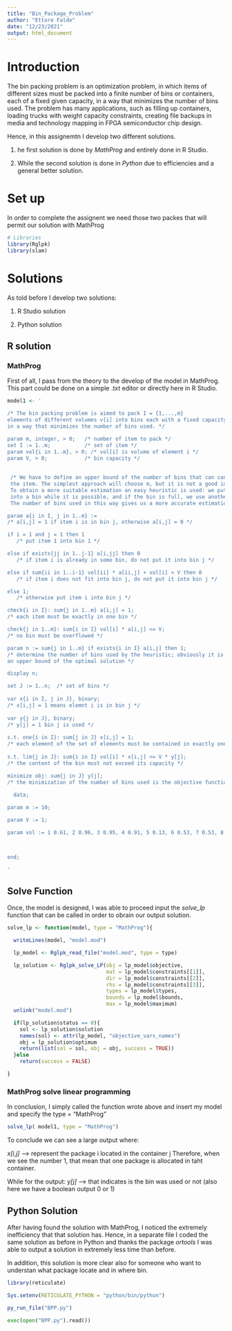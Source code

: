 ```yaml
---
title: "Bin_Package_Problem"
author: "Ettore Falde"
date: "12/23/2021"
output: html_document
---
```


# Introduction 
The bin packing problem is an optimization problem, in which items of different sizes must be packed into a finite number of bins or containers, each of a fixed given capacity, in a way that minimizes the number of bins used. The problem has many applications, such as filling up containers, loading trucks with weight capacity constraints, creating file backups in media and technology mapping in FPGA semiconductor chip design.

Hence, in this assignemtn I develop two different solutions. 

1. he first solution is done by _MathProg_ and entirely done in R Studio. 

2. While the second solution is done in _Python_ due to efficiencies and a general better solution. 


# Set up
In order to complete the assignent we need those two packes that will permit our solution with MathProg
```r
# Libraries
library(Rglpk) 
library(slam)
```

# Solutions
As told before I develop two solutions: 

1. R Studio solution 

2. Python solution 

## R solution
### MathProg
First of all, I pass from the theory to the develop of the model in MathProg. This part could be done on a simple .txt editor or directly here in R Studio. 
```r

model1 <- '

/* The bin packing problem is aimed to pack I = {1,...,m} 
elements of different volumes v[i] into bins each with a fixed capacity V 
in a way that minimizes the number of bins used. */

param m, integer, > 0;   /* number of item to pack */
set I := 1..m;           /* set of item */
param vol{i in 1..m}, > 0; /* vol[i] is volume of element i */
param V, > 0;            /* bin capacity */
  
  
 /* We have to define an upper bound of the number of bins that can contain all 
 the item. The simplest approach will choose m, but it is not a good idea. 
 To obtain a more suitable estimation an easy heuristic is used: we put items
 into a bin while it is possible, and if the bin is full, we use another bin. 
 The number of bins used in this way gives us a more accurate estimation. */

param a{i in I, j in 1..m} :=
/* a[i,j] = 1 if item i is in bin j, otherwise a[i,j] = 0 */

if i = 1 and j = 1 then 1
   /* put item 1 into bin 1 */

else if exists{jj in 1..j-1} a[i,jj] then 0
   /* if item i is already in some bin, do not put it into bin j */

else if sum{ii in 1..i-1} vol[ii] * a[ii,j] + vol[i] > V then 0
   /* if item i does not fit into bin j, do not put it into bin j */

else 1;
   /* otherwise put item i into bin j */

check{i in I}: sum{j in 1..m} a[i,j] = 1;
/* each item must be exactly in one bin */

check{j in 1..m}: sum{i in I} vol[i] * a[i,j] <= V;
/* no bin must be overflowed */

param n := sum{j in 1..m} if exists{i in I} a[i,j] then 1;
/* determine the number of bins used by the heuristic; obviously it is
an upper bound of the optimal solution */

display n;

set J := 1..n;  /* set of bins */
  
var x{i in I, j in J}, binary;
/* x[i,j] = 1 means elemnt i is in bin j */
  
var y{j in J}, binary;
/* y[j] = 1 bin j is used */
  
s.t. one{i in I}: sum{j in J} x[i,j] = 1;
/* each element of the set of elements must be contained in exactly one bin */
  
s.t. lim{j in J}: sum{i in I} vol[i] * x[i,j] <= V * y[j];
/* the content of the bin must not exceed its capacity */

minimize obj: sum{j in J} y[j];
/* the minimization of the number of bins used is the objective function of this problem */
  
  data;

param m := 10;

param V := 1;

param vol := 1 0.61, 2 0.96, 3 0.95, 4 0.91, 5 0.13, 6 0.53, 7 0.53, 8 0.05, 9 0.65, 10 0.66;



end;

'
```


## Solve Function
Once, the model is designed, I was able to proceed input the _solve_lp_ function that can be called in order to obrain our output solution. 
```r
solve_lp <- function(model, type = "MathProg"){

  writeLines(model, "model.mod")

  lp_model <- Rglpk_read_file("model.mod", type = type)

  lp_solution <- Rglpk_solve_LP(obj = lp_model$objective,
                                mat = lp_model$constraints[[1]],
                                dir = lp_model$constraints[[2]],
                                rhs = lp_model$constraints[[3]],
                                types = lp_model$types,
                                bounds = lp_model$bounds,
                                max = lp_model$maximum)
  unlink("model.mod")

  if(lp_solution$status == 0){
    sol <- lp_solution$solution
    names(sol) <- attr(lp_model, "objective_vars_names")
    obj = lp_solution$optimum
    return(list(sol = sol, obj = obj, success = TRUE))
  }else
    return(success = FALSE)

}
```

### MathProg solve linear programming
In conclusion, I simply called the function wrote above and insert my model and specify the type = "MathProg" 
```r
solve_lp( model1, type = "MathProg")
```

To conclude we can see a large output where: 

*_x[i,j]_ *--> represent the package i located in the container j
Therefore, when we see the number 1, that mean that one package is allocated in taht container. 

While for the output: *_y[j]_* --> that indicates is the bin was used or not (also here we have a boolean output 0 or 1)


## Python Solution
After having found the solution with MathProg, I noticed the extremely inefficiency that that solution has. 
Hence, in a separate file I coded the same solution as before in Python and thanks the package _ortools_ I was able to output a solution in extremely less time than before. 

In addition, this solution is more clear also for someone who want to understan what package locate and in where bin. 
```r
library(reticulate)

Sys.setenv(RETICULATE_PYTHON = "python/bin/python")

py_run_file("BPP.py")

```

```python
exec(open("BPP.py").read())
```





